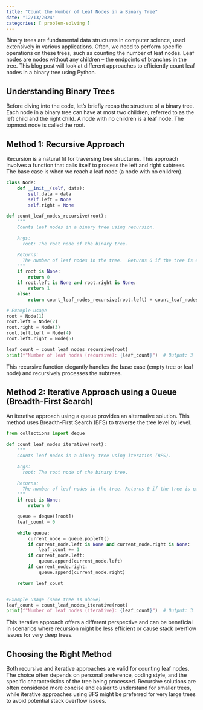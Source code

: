 ```yaml
---
title: "Count the Number of Leaf Nodes in a Binary Tree"
date: "12/13/2024"
categories: [ problem-solving ]
---
```


Binary trees are fundamental data structures in computer science, used extensively in various applications.  Often, we need to perform specific operations on these trees, such as counting the number of leaf nodes.  Leaf nodes are nodes without any children – the endpoints of branches in the tree. This blog post will look at different approaches to efficiently count leaf nodes in a binary tree using Python.

## Understanding Binary Trees

Before diving into the code, let's briefly recap the structure of a binary tree. Each node in a binary tree can have at most two children, referred to as the left child and the right child.  A node with no children is a leaf node.  The topmost node is called the root.


## Method 1: Recursive Approach

Recursion is a natural fit for traversing tree structures.  This approach involves a function that calls itself to process the left and right subtrees.  The base case is when we reach a leaf node (a node with no children).

```python
class Node:
    def __init__(self, data):
        self.data = data
        self.left = None
        self.right = None

def count_leaf_nodes_recursive(root):
    """
    Counts leaf nodes in a binary tree using recursion.

    Args:
      root: The root node of the binary tree.

    Returns:
      The number of leaf nodes in the tree.  Returns 0 if the tree is empty.
    """
    if root is None:
        return 0
    if root.left is None and root.right is None:
        return 1
    else:
        return count_leaf_nodes_recursive(root.left) + count_leaf_nodes_recursive(root.right)

# Example Usage
root = Node(1)
root.left = Node(2)
root.right = Node(3)
root.left.left = Node(4)
root.left.right = Node(5)

leaf_count = count_leaf_nodes_recursive(root)
print(f"Number of leaf nodes (recursive): {leaf_count}")  # Output: 3
```

This recursive function elegantly handles the base case (empty tree or leaf node) and recursively processes the subtrees.


## Method 2: Iterative Approach using a Queue (Breadth-First Search)

An iterative approach using a queue provides an alternative solution. This method uses Breadth-First Search (BFS) to traverse the tree level by level.

```python
from collections import deque

def count_leaf_nodes_iterative(root):
    """
    Counts leaf nodes in a binary tree using iteration (BFS).

    Args:
      root: The root node of the binary tree.

    Returns:
      The number of leaf nodes in the tree. Returns 0 if the tree is empty.
    """
    if root is None:
        return 0

    queue = deque([root])
    leaf_count = 0

    while queue:
        current_node = queue.popleft()
        if current_node.left is None and current_node.right is None:
            leaf_count += 1
        if current_node.left:
            queue.append(current_node.left)
        if current_node.right:
            queue.append(current_node.right)

    return leaf_count


#Example Usage (same tree as above)
leaf_count = count_leaf_nodes_iterative(root)
print(f"Number of leaf nodes (iterative): {leaf_count}")  # Output: 3

```

This iterative approach offers a different perspective and can be beneficial in scenarios where recursion might be less efficient or cause stack overflow issues for very deep trees.


## Choosing the Right Method

Both recursive and iterative approaches are valid for counting leaf nodes. The choice often depends on personal preference, coding style, and the specific characteristics of the tree being processed.  Recursive solutions are often considered more concise and easier to understand for smaller trees, while iterative approaches using BFS might be preferred for very large trees to avoid potential stack overflow issues.

